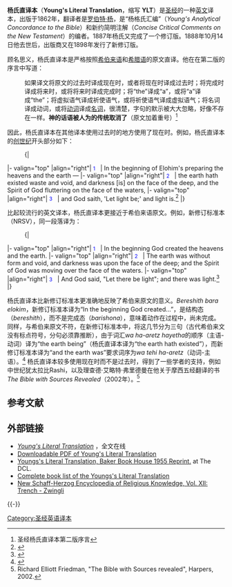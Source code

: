 {{圣经译本 
| image = 
| translation_title=杨氏直译本，Young's Literal Translation
| full_name=Young's Literal Translation of the Holy Bible
| abbreviation=YLT
| complete_bible_published=1862年
| textual_basis=
| translation_type=严格直译
| copyright=[[公共领域|公共领域]]
| genesis_1:1-3=In the beginning of Elohim's preparing the heavens and the earth — the earth hath existed waste and void, and darkness [is] on the face of the deep, and the Spirit of God fluttering on the face of the waters, and God saith, `Let light be;' and light is.
| john_3:16=For God did so love the world, that His Son — the only begotten — He gave, that every one who is believing in him may not perish, but may have life age-during.
|}}
'''杨氏直译本'''（'''Young's Literal Translation'''，缩写 '''YLT'''）是[[圣经|圣经]]的一种[[英文|英文]]译本，出版于1862年，翻译者是[[罗伯特·杨|罗伯特·杨]]，是“杨格氏汇编”（''Young's Analytical Concordance to the Bible''）和新约简明注解（''Concise Critical Comments on the New Testament''）的编者。1887年杨氏又完成了一个修订版。1888年10月14日他去世后，出版商又在1898年发行了新修订版。

顾名思义，杨氏直译本是严格按照[[希伯来语|希伯来语]]和[[希腊语|希腊语]]的原文直译。他在在第二版的序言中写道：

:如果译文将原文的过去时译成现在时，或者将现在时译成过去时；将完成时译成将来时，或将将来时译成完成时；将“the”译成“a”，或将“a”译成“the”；将虚拟语气译成祈使语气，或将祈使语气译成虚拟语气；将名词译成动词，或将[[动词|动词]]译成[[名词|名词]]，很清楚，字句的默示被大大忽略，好像不存在一样。'''神的话语被人为的传统取消了'''（原文加着重号）<ref>圣经杨氏直译本第二版序言</ref>

因此，杨氏直译本在其他译本使用过去时的地方使用了现在时。例如，杨氏直译本的[[创世纪|创世纪]]开头部分如下：

<!-- Are there templates for this kind of thing? There must be, right? -->
:{|
|- valign="top"
|align="right"| <font color="#0000FF"><small>1</small></font>  
| In the beginning of Elohim's preparing the heavens and the earth —
|- valign="top"
|align="right"| <font color="#0000FF"><small>2</small></font>  
| the earth hath existed waste and void, and darkness [is] on the face of the deep, and the Spirit of God fluttering on the face of the waters,
|- valign="top"
|align="right"| <font color="#0000FF"><small>3</small></font>  
| and God saith, 'Let light be;' and light is.<ref>{{Cite web |url=http://www.biblegateway.com/passage/?search=Genesis%201%20;&version=15; |title=创世纪，杨氏直译本 |access-date=2008-03-06 |archive-date=2008-12-29 |archive-url=https://web.archive.org/web/20081229233007/http://www.biblegateway.com/passage/?search=Genesis%201%20;&version=15; |dead-url=no }}</ref>
|}

比起较流行的英文译本，杨氏直译本更接近于希伯来语原文。例如，新修订标准本（NRSV），同一段落译为：
:{|
|- valign="top"
|align="right"| <font color="#0000FF"><small>1</small></font>  
| In the beginning God created the heavens and the earth.
|- valign="top"
|align="right"| <font color="#0000FF"><small>2</small></font>  
| The earth was without form and void, and darkness was upon the face of the deep; and the Spirit of God was moving over the face of the waters.
|- valign="top"
|align="right"| <font color="#0000FF"><small>3</small></font>  
| And God said, "Let there be light"; and there was light.<ref>{{Cite web |url=http://quod.lib.umich.edu/cgi/r/rsv/rsv-idx?type=DIV1&byte=1801 |title=创世纪，新修订标准本 |access-date=2008-03-06 |archive-date=2011-05-20 |archive-url=https://web.archive.org/web/20110520205411/http://quod.lib.umich.edu/cgi/r/rsv/rsv-idx?type=DIV1&byte=1801 |dead-url=no }}</ref>
|} 

杨氏直译本比新修订标准本更准确地反映了希伯来原文的意义。''Bereshith bara elokim''，新修订标准本译为“In the beginning God created...”，是结构态（''bereshith''），而不是完成态（''barishona''），意味着动作在过程中，尚未完成。同样，与希伯来原文不符，在新修订标准本中，将这几节分为三句（古代希伯来文没有标点符号，分句必须靠推断），由于词汇''wa ha-aretz hayetha''的顺序（主语-动词）译为“the earth being”（杨氏直译本译为“the earth hath existed”），而新修订标准本译为“and the earth was”要求词序为''wa tehi ha-aretz''（动词-主语）。<ref>{{Cite web |url=http://voiceofiyov.blogspot.com/2007/07/orlinsky-notes-genesis-1.html |title=H. M. Orlinsky, Genesis 1, from Notes on the New JPS Translation of the Torah (1969), Jewish Publication Society |access-date=2008-03-06 |archive-date=2008-12-11 |archive-url=https://web.archive.org/web/20081211043959/http://voiceofiyov.blogspot.com/2007/07/orlinsky-notes-genesis-1.html |dead-url=no }}</ref> 杨氏直译本较多使用现在时而不是过去时，得到了一些学者的支持，例如中世纪犹太拉比Rashi，以及理查德·艾略特·弗里德曼在他关于摩西五经翻译的书''The Bible with Sources Revealed''（2002年）。<ref>Richard Elliott Friedman, "The Bible with Sources revealed", Harpers, 2002.</ref>

== 参考文献 ==
{{Reflist|1}}

==外部链接==
*[http://www.ccel.org/bible/ylt/ylt.htm ''Young's Literal Translation''] {{Wayback|url=http://www.ccel.org/bible/ylt/ylt.htm |date=20210213193756 }}，全文在线
*[http://www.believersresource.com/content.aspx?id=9 Downloadable PDF of Young's Literal Translation] {{Wayback|url=http://www.believersresource.com/content.aspx?id=9 |date=20210417071719 }}
*[http://www.thedcl.org/bible/ylt3/index.html Youngs's Literal Translation, Baker Book House 1955 Reprint.] {{Wayback|url=http://www.thedcl.org/bible/ylt3/index.html |date=20090812234249 }} at The DCL.
*[http://www.biblesway.com/versions/youngs_literal_translation/ Complete book list of the Youngs's Literal Translation] {{Wayback|url=http://www.biblesway.com/versions/youngs_literal_translation/ |date=20160226181722 }}
*[http://www.ccel.org/ccel/schaff/encyc12/Page_490.html New Schaff-Herzog Encyclopedia of Religious Knowledge, Vol. XII: Trench - Zwingli] {{Wayback|url=http://www.ccel.org/ccel/schaff/encyc12/Page_490.html |date=20181018200310 }}

{{-}}
{{圣经英语译本}}

[[Category:圣经英语译本|Category:圣经英语译本]]